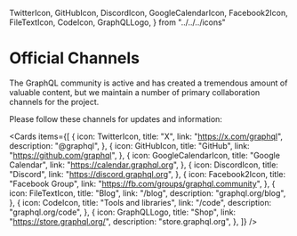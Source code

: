   TwitterIcon,
  GitHubIcon,
  DiscordIcon,
  GoogleCalendarIcon,
  Facebook2Icon,
  FileTextIcon,
  CodeIcon,
  GraphQLLogo,
} from "../../../icons"

# Official Channels

The GraphQL community is active and has created a tremendous amount of valuable content, but we maintain a number of primary collaboration channels for the project.

Please follow these channels for updates and information:

<Cards
  items={[
    {
      icon: TwitterIcon,
      title: "X",
      link: "https://x.com/graphql",
      description: "@graphql",
    },
    {
      icon: GitHubIcon,
      title: "GitHub",
      link: "https://github.com/graphql",
    },
    {
      icon: GoogleCalendarIcon,
      title: "Google Calendar",
      link: "https://calendar.graphql.org",
    },
    {
      icon: DiscordIcon,
      title: "Discord",
      link: "https://discord.graphql.org",
    },
    {
      icon: Facebook2Icon,
      title: "Facebook Group",
      link: "https://fb.com/groups/graphql.community",
    },
    {
      icon: FileTextIcon,
      title: "Blog",
      link: "/blog",
      description: "graphql.org/blog",
    },
    {
      icon: CodeIcon,
      title: "Tools and libraries",
      link: "/code",
      description: "graphql.org/code",
    },
    {
      icon: GraphQLLogo,
      title: "Shop",
      link: "https://store.graphql.org/",
      description: "store.graphql.org",
    },
  ]}
/>
